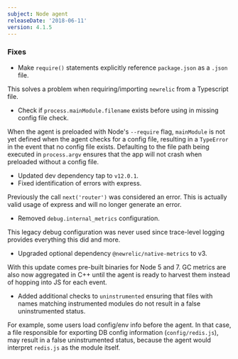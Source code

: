 ```yaml
---
subject: Node agent
releaseDate: '2018-06-11'
version: 4.1.5
---
```


### Fixes

* Make `require()` statements explicitly reference `package.json` as a `.json` file.

This solves a problem when requiring/importing `newrelic` from a Typescript file.

* Check if `process.mainModule.filename` exists before using in missing config file check.

When the agent is preloaded with Node's `--require` flag, `mainModule` is not yet defined when the agent checks for a config file, resulting in a `TypeError` in the event that no config file exists. Defaulting to the file path being executed in `process.argv` ensures that the app will not crash when preloaded without a config file.

* Updated dev dependency tap to `v12.0.1`.
* Fixed identification of errors with express.

Previously the call `next('router')` was considered an error. This is actually valid usage of express and will no longer generate an error.

* Removed `debug.internal_metrics` configuration.

This legacy debug configuration was never used since trace-level logging provides everything this did and more.

* Upgraded optional dependency `@newrelic/native-metrics` to v3.

With this update comes pre-built binaries for Node 5 and 7. GC metrics are also now aggregated in C++ until the agent is ready to harvest them instead of hopping into JS for each event.

* Added additional checks to `uninstrumented` ensuring that files with names matching instrumented modules do not result in a false uninstrumented status.

For example, some users load config/env info before the agent. In that case, a file responsible for exporting DB config information (`config/redis.js`), may result in a false uninstrumented status, because the agent would interpret `redis.js` as the module itself.
